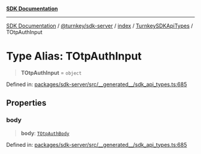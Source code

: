[**SDK Documentation**](../../../../../../README.mdx)

***

[SDK Documentation](../../../../../../packages.mdx) / [@turnkey/sdk-server](../../../../README.mdx) / [index](../../../README.mdx) / [TurnkeySDKApiTypes](../README.mdx) / TOtpAuthInput

# Type Alias: TOtpAuthInput

> **TOtpAuthInput** = `object`

Defined in: [packages/sdk-server/src/\_\_generated\_\_/sdk\_api\_types.ts:685](https://github.com/tkhq/sdk/blob/3a88af7d1d927c6022706911d6af0f92f1440e00/packages/sdk-server/src/__generated__/sdk_api_types.ts#L685)

## Properties

### body

> **body**: [`TOtpAuthBody`](TOtpAuthBody.mdx)

Defined in: [packages/sdk-server/src/\_\_generated\_\_/sdk\_api\_types.ts:685](https://github.com/tkhq/sdk/blob/3a88af7d1d927c6022706911d6af0f92f1440e00/packages/sdk-server/src/__generated__/sdk_api_types.ts#L685)
